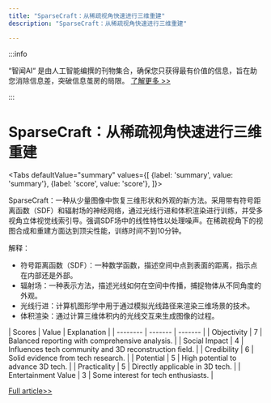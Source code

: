 ```yaml
---
title: "SparseCraft：从稀疏视角快速进行三维重建"
description: "SparseCraft：从稀疏视角快速进行三维重建"

---
```



:::info

“智闻AI“ 是由人工智能编撰的刊物集合，确保您只获得最有价值的信息，旨在助您消除信息差，突破信息茧房的局限。  [了解更多 >>](/)

:::

# SparseCraft：从稀疏视角快速进行三维重建


<Tabs
	defaultValue="summary"
	values={[
	{label: 'summary', value: 'summary'},
	{label: 'score', value: 'score'},
]}>
<TabItem value="summary">


SparseCraft：一种从少量图像中恢复三维形状和外观的新方法。采用带有符号距离函数（SDF）和辐射场的神经网络，通过光线行进和体积渲染进行训练，并受多视角立体视觉线索引导。强调SDF场中的线性特性以处理噪声。在稀疏视角下的视图合成和重建方面达到顶尖性能，训练时间不到10分钟。

解释：
- 符号距离函数（SDF）：一种数学函数，描述空间中点到表面的距离，指示点在内部还是外部。
- 辐射场：一种表示方法，描述光线如何在空间中传播，捕捉物体从不同角度的外观。
- 光线行进：计算机图形学中用于通过模拟光线路径来渲染三维场景的技术。
- 体积渲染：通过计算三维体积内的光线交互来生成图像的过程。
</TabItem>
<TabItem value="score">
	| Scores     | Value   | Explanation |
	| -------- | ------- | ------- |
	| Objectivity  | 7    | Balanced reporting with comprehensive analysis.    |
	| Social Impact | 4     | Influences tech community and 3D reconstruction field.    |
	| Credibility    | 6    | Solid evidence from tech research.    |
	| Potential    | 5    | High potential to advance 3D tech.    |
	| Practicality    | 5    | Directly applicable in 3D tech.    |
	| Entertainment Value    | 3    | Some interest for tech enthusiasts.    |
</TabItem>
</Tabs>

[Full article>>](https://arxiv.org/abs/2407.14257)
